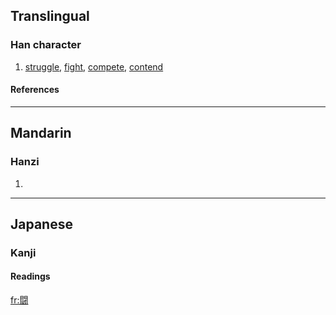 {{see|鬥}}<!-- may be replaced by zh-forms -->

==Translingual==
===Han character===
{{Han char|rn=169|rad=門|as=10|sn=18|four=|canj=日弓一廿戈 (ANMTI)}}
# [[struggle]], [[fight]], [[compete]], [[contend]]
====References====
{{Han ref|kx=1341.031|dkj=45649|dj=1845.090|hdz=74312.060|uh=95D8|ud=38360}}
----
==Mandarin==
===Hanzi===
{{cmn-hanzi|pin=[[dòu]] ([[dou4]])|wg=tou<sup>4</sup>}}
# {{defn|Mandarin}}
----
==Japanese==
===Kanji===
{{ja-kanji|grade=|rs=門10}}
====Readings====
{{ja-readings|on=[[とう]] (tō)|kun=[[たたかう]] (tatakau), [[たたかい]] (tatakai)}}






[[fr:闘]]